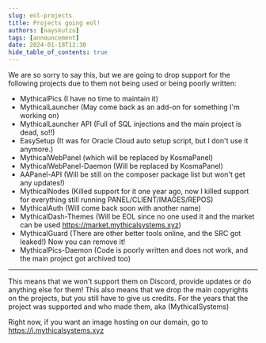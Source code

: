 ```yaml
---
slug: eol-projects
title: Projects going eol!
authors: [nayskutzu]
tags: [announcement]
date: 2024-01-18T12:30
hide_table_of_contents: true
---
```


We are so sorry to say this, but we are going to drop support for the following projects due to them not being used or being poorly written:
- MythicalPics (I have no time to maintain it)
- MythicalLauncher (May come back as an add-on for something I'm working on)
- MythicalLauncher API (Full of SQL injections and the main project is dead, so!!)
- EasySetup (It was for Oracle Cloud auto setup script, but I don't use it anymore.)
- MythicalWebPanel (which will be replaced by KosmaPanel)
- MythicalWebPanel-Daemon (Will be replaced by KosmaPanel)
- AAPanel-API (Will be still on the composer package list but won't get any updates!)
- MythicalNodes (Killed support for it one year ago, now I killed support for everything still running PANEL/CLIENT/IMAGES/REPOS)
- MythicalAuth (Will come back soon with another name)
- MythicalDash-Themes (Will be EOL since no one used it and the market can be used https://market.mythicalsystems.xyz)
- MythicalGuard (There are other better tools online, and the SRC got leaked!) Now you can remove it!
- MythicalPics-Daemon (Code is poorly written and does not work, and the main project got archived too)

<hr></hr>
This means that we won't support them on Discord, provide updates or do anything else for them!
This also means that we drop the main copyrights on the projects, but you still have to give us credits.
For the years that the project was supported and who made them, aka (MythicalSystems)

Right now, if you want an image hosting on our domain, go to https://i.mythicalsystems.xyz 